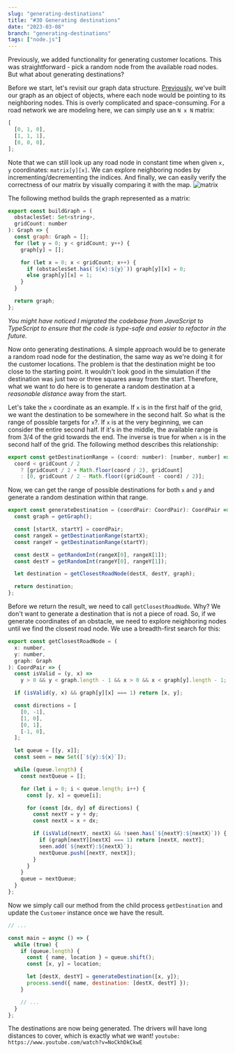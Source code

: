 ```yaml
---
slug: "generating-destinations"
title: "#30 Generating destinations"
date: "2023-03-08"
branch: "generating-destinations"
tags: ["node.js"]
---
```


Previously, we added functionality for generating customer locations. This was straightforward - pick a random node from the available road nodes. But what about generating destinations?

Before we start, let's revisit our graph data structure. [Previously](https://jurajmajerik.com/blog/build-graph/), we've built our graph as an object of objects, where each node would be pointing to its neighboring nodes. This is overly complicated and space-consuming. For a road network we are modeling here, we can simply use an `N x N` matrix:

```js
[
  [0, 1, 0],
  [1, 1, 1],
  [0, 0, 0],
];
```

Note that we can still look up any road node in constant time when given `x, y` coordinates: `matrix[y][x]`. We can explore neighboring nodes by incrementing/decrementing the indices. And finally, we can easily verify the correctness of our matrix by visually comparing it with the map.
![matrix](./img-2.png)

The following method builds the graph represented as a matrix:

```js
export const buildGraph = (
  obstaclesSet: Set<string>,
  gridCount: number
): Graph => {
  const graph: Graph = [];
  for (let y = 0; y < gridCount; y++) {
    graph[y] = [];

    for (let x = 0; x < gridCount; x++) {
      if (obstaclesSet.has(`${x}:${y}`)) graph[y][x] = 0;
      else graph[y][x] = 1;
    }
  }

  return graph;
};
```

_You might have noticed I migrated the codebase from JavaScript to TypeScript to ensure that the code is type-safe and easier to refactor in the future._

Now onto generating destinations. A simple approach would be to generate a random road node for the destination, the same way as we're doing it for the customer locations. The problem is that the destination might be too close to the starting point. It wouldn't look good in the simulation if the destination was just two or three squares away from the start. Therefore, what we want to do here is to generate a random destination at a _reasonable distance_ away from the start.

Let's take the `x` coordinate as an example. If `x` is in the first half of the grid, we want the destination to be somewhere in the second half. So what is the range of possible targets for `x`?. If `x` is at the very beginning, we can consider the entire second half. If it's in the middle, the available range is from 3/4 of the grid towards the end. The inverse is true for when `x` is in the second half of the grid. The following method describes this relationship:

```js
export const getDestinationRange = (coord: number): [number, number] =>
  coord < gridCount / 2
    ? [gridCount / 2 + Math.floor(coord / 2), gridCount]
    : [0, gridCount / 2 - Math.floor((gridCount - coord) / 2)];
```

Now, we can get the range of possible destinations for both `x` and `y` and generate a random destination within that range.

```js
export const generateDestination = (coordPair: CoordPair): CoordPair => {
  const graph = getGraph();

  const [startX, startY] = coordPair;
  const rangeX = getDestinationRange(startX);
  const rangeY = getDestinationRange(startY);

  const destX = getRandomInt(rangeX[0], rangeX[1]);
  const destY = getRandomInt(rangeY[0], rangeY[1]);

  let destination = getClosestRoadNode(destX, destY, graph);

  return destination;
};
```

Before we return the result, we need to call `getClosestRoadNode`. Why? We don't want to generate a destination that is not a piece of road. So, if we generate coordinates of an obstacle, we need to explore neighboring nodes until we find the closest road node. We use a breadth-first search for this:

```js
export const getClosestRoadNode = (
  x: number,
  y: number,
  graph: Graph
): CoordPair => {
  const isValid = (y, x) =>
    y > 0 && y < graph.length - 1 && x > 0 && x < graph[y].length - 1;

  if (isValid(y, x) && graph[y][x] === 1) return [x, y];

  const directions = [
    [0, -1],
    [1, 0],
    [0, 1],
    [-1, 0],
  ];

  let queue = [[y, x]];
  const seen = new Set([`${y}:${x}`]);

  while (queue.length) {
    const nextQueue = [];

    for (let i = 0; i < queue.length; i++) {
      const [y, x] = queue[i];

      for (const [dx, dy] of directions) {
        const nextY = y + dy;
        const nextX = x + dx;

        if (isValid(nextY, nextX) && !seen.has(`${nextY}:${nextX}`)) {
          if (graph[nextY][nextX] === 1) return [nextX, nextY];
          seen.add(`${nextY}:${nextX}`);
          nextQueue.push([nextY, nextX]);
        }
      }
    }
    queue = nextQueue;
  }
};
```

Now we simply call our method from the child process `getDestination` and update the `Customer` instance once we have the result.

```js
// ...

const main = async () => {
  while (true) {
    if (queue.length) {
      const { name, location } = queue.shift();
      const [x, y] = location;

      let [destX, destY] = generateDestination([x, y]);
      process.send({ name, destination: [destX, destY] });
    }

    // ...
  }
};
```

The destinations are now being generated. The drivers will have long distances to cover, which is exactly what we want!
`youtube: https://www.youtube.com/watch?v=NoCkhDkCkwE`
